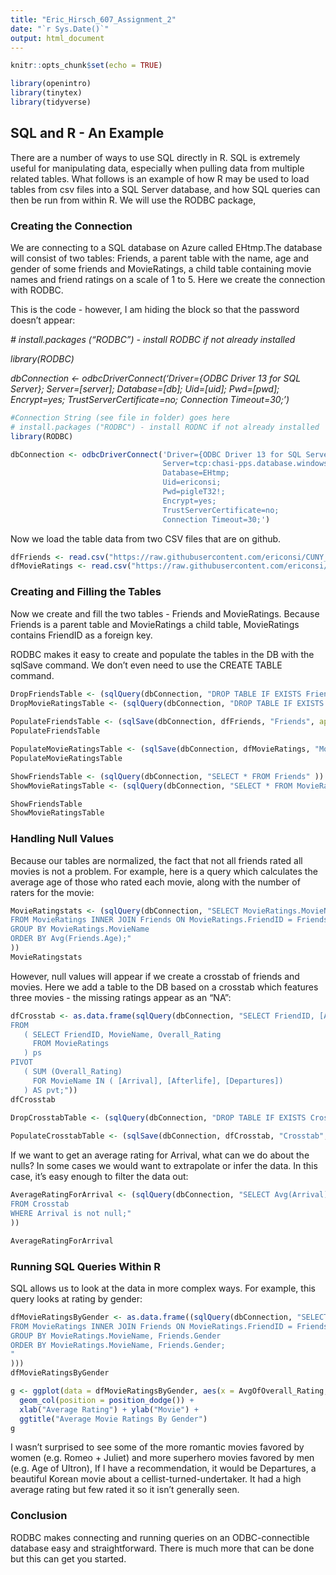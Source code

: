 ```yaml
---
title: "Eric_Hirsch_607_Assignment_2"
date: "`r Sys.Date()`"
output: html_document
---
```


```r
knitr::opts_chunk$set(echo = TRUE)
```

```r
library(openintro)
library(tinytex)
library(tidyverse)
```

## SQL and R - An Example

There are a number of ways to use SQL directly in R.  SQL is extremely useful for manipulating data, especially when pulling data from multiple related tables.  What follows is an example of how R may be used to load tables from csv files into a SQL Server database, and how SQL queries can then be run from within R.  We will use the RODBC package,

### Creating the Connection

We are connecting to a SQL database on Azure called EHtmp.The database will consist of two tables: Friends, a parent table with the name, age and gender of some friends and MovieRatings, a child table containing movie names and friend ratings on a scale of 1 to 5. Here we create the connection with RODBC.

This is the code - however, I am hiding the block so that the password doesn't appear:


  *# install.packages ("RODBC") - install RODBC if not already installed*
  
  *library(RODBC)*

  *dbConnection <- odbcDriverConnect('Driver={ODBC Driver 13 for SQL Server};*
                      *Server=[server];*
                      *Database=[db];*
                      *Uid=[uid];*
                      *Pwd=[pwd];*
                      *Encrypt=yes;*
                      *TrustServerCertificate=no;*
                      *Connection Timeout=30;')*


```r
#Connection String (see file in folder) goes here
# install.packages ("RODBC") - install RODNC if not already installed
library(RODBC)

dbConnection <- odbcDriverConnect('Driver={ODBC Driver 13 for SQL Server};
                                  Server=tcp:chasi-pps.database.windows.net,1433;
                                  Database=EHtmp;
                                  Uid=ericonsi;
                                  Pwd=pigleT32!;
                                  Encrypt=yes;
                                  TrustServerCertificate=no;
                                  Connection Timeout=30;')
```

Now we load the table data from two CSV files that are on github.

``` r
dfFriends <- read.csv("https://raw.githubusercontent.com/ericonsi/CUNY_607/main/Movie_Friends.csv", header=TRUE)
dfMovieRatings <- read.csv("https://raw.githubusercontent.com/ericonsi/CUNY_607/main/Movies_MovieRatings.csv", header=TRUE)
```

### Creating and Filling the Tables

Now we create and fill the two tables - Friends and MovieRatings. Because Friends is a parent table and MovieRatings a child table, MovieRatings contains FriendID as a foreign key. 

RODBC makes it easy to create and populate the tables in the DB with the sqlSave command.  We don't even need to use the CREATE TABLE command.

```r
DropFriendsTable <- (sqlQuery(dbConnection, "DROP TABLE IF EXISTS Friends"))
DropMovieRatingsTable <- (sqlQuery(dbConnection, "DROP TABLE IF EXISTS MovieRatings"))
  
PopulateFriendsTable <- (sqlSave(dbConnection, dfFriends, "Friends", append=TRUE))
PopulateFriendsTable

PopulateMovieRatingsTable <- (sqlSave(dbConnection, dfMovieRatings, "MovieRatings", append=TRUE))
PopulateMovieRatingsTable

ShowFriendsTable <- (sqlQuery(dbConnection, "SELECT * FROM Friends" ))
ShowMovieRatingsTable <- (sqlQuery(dbConnection, "SELECT * FROM MovieRatings" ))

ShowFriendsTable 
ShowMovieRatingsTable 
```
### Handling Null Values

Because our tables are normalized, the fact that not all friends rated all movies is not a problem.  For example, here is a query which calculates the average age of those who rated each movie, along with the number of raters for the movie:

```r
MovieRatingstats <- (sqlQuery(dbConnection, "SELECT MovieRatings.MovieName as Movie_Name, Avg(Friends.Age) AS Avg_Age_of_Raters, Count(MovieRatings.MovieID) AS N
FROM MovieRatings INNER JOIN Friends ON MovieRatings.FriendID = Friends.FriendID
GROUP BY MovieRatings.MovieName
ORDER BY Avg(Friends.Age);"
))
MovieRatingstats
```

However, null values will appear if we create a crosstab of friends and movies. Here we add a table to the DB based on a crosstab which features three movies - the missing ratings appear as an "NA": 

```r
dfCrosstab <- as.data.frame(sqlQuery(dbConnection, "SELECT FriendID, [Arrival] AS Arrival, [Afterlife] AS Afterlife, [Departures] AS Departures
FROM 
   ( SELECT FriendID, MovieName, Overall_Rating
     FROM MovieRatings 
   ) ps
PIVOT
   ( SUM (Overall_Rating)
     FOR MovieName IN ( [Arrival], [Afterlife], [Departures])
   ) AS pvt;"))
dfCrosstab

DropCrosstabTable <- (sqlQuery(dbConnection, "DROP TABLE IF EXISTS Crosstab"))
  
PopulateCrosstabTable <- (sqlSave(dbConnection, dfCrosstab, "Crosstab", append=TRUE))
```
If we want to get an average rating for Arrival, what can we do about the nulls? In some cases we would want to extrapolate or infer the data.  In this case, it's easy enough to filter the data out:

```r
AverageRatingForArrival <- (sqlQuery(dbConnection, "SELECT Avg(Arrival) AS Avg_Rating
FROM Crosstab
WHERE Arrival is not null;"
))

AverageRatingForArrival
```

### Running SQL Queries Within R

SQL allows us to look at the data in more complex ways.  For example, this query looks at rating by gender:

```r
dfMovieRatingsByGender <- as.data.frame((sqlQuery(dbConnection, "SELECT MovieRatings.MovieName, Friends.Gender, Count(MovieRatings.MovieID) AS CountOfMovieID, Avg(MovieRatings.OverAll_Rating) AS AvgOfOverall_Rating
FROM MovieRatings INNER JOIN Friends ON MovieRatings.FriendID = Friends.FriendID
GROUP BY MovieRatings.MovieName, Friends.Gender
ORDER BY MovieRatings.MovieName, Friends.Gender;
"
)))
dfMovieRatingsByGender


```

```r
g <- ggplot(data = dfMovieRatingsByGender, aes(x = AvgOfOverall_Rating, y= MovieName, group=Gender, fill=Gender)) +
  geom_col(position = position_dodge()) +
  xlab("Average Rating") + ylab("Movie") +
  ggtitle("Average Movie Ratings By Gender")
g
```

I wasn't surprised to see some of the more romantic movies favored by women (e.g. Romeo + Juliet) and more superhero movies favored by men  (e.g. Age of Ultron),  If I have a recommendation, it would be Departures, a beautiful Korean movie about a cellist-turned-undertaker.  It had a high average rating but few rated it so it isn't generally seen.

### Conclusion

RODBC makes connecting and running queries on an ODBC-connectible database easy and straightforward. There is much more that can be done but this can get you started.



